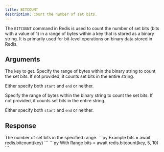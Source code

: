 ```yaml
---
title: BITCOUNT
description: Count the number of set bits.
---
```


The `BITCOUNT` command in Redis is used to count the number of set bits (bits with a value of 1) in a range of bytes within a key that is stored as a binary string. It is primarily used for bit-level operations on binary data stored in Redis.

## Arguments

<ParamField body="key" type="string" required>
  The key to get.
</ParamField>

<ParamField body="start" type="integer">
  Specify the range of bytes within the binary string to count the set bits. If not provided, it counts set bits in the entire string.

  Either specify both `start` and `end` or neither.
</ParamField>

<ParamField body="end" type="integer">
Specify the range of bytes within the binary string to count the set bits. If not provided, it counts set bits in the entire string.

 Either specify both `start` and `end` or neither.
</ParamField>
## Response

<ResponseField type="integer" required>
  The number of set bits in the specified range.
</ResponseField>

<RequestExample>
```py Example
bits = await redis.bitcount(key)
```
```py With Range
bits = await redis.bitcount(key, 5, 10)
```
</RequestExample>
